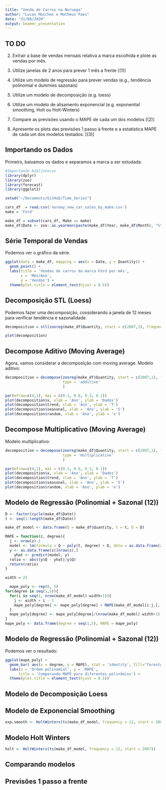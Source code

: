 ```yaml
---
title: "Venda de Carros na Noruega"
author: "Lucas Moschen e Matheus Paes"
date: "31/08/2020"
output: beamer_presentation
---
```


## TO DO 

2. Extrair a base de vendas mensais relativa a marca escolhida e plote as vendas por mês.

3. Utilize janelas de 2 anos para prever 1 mês a frente [(1)]

4. Utilize um modelo de regressão para prever vendas (e.g., tendência polinomial e dummies sazonais)

5. Utilize um modelo de decomposição (e.g. loess)

6. Utilize um modelo de alisamento exponencial (e.g. exponential smoothing, Holt ou Holt-Winters)

7. Compare as previsões usando o MAPE de cada um dos modelos [(2)]

8. Apresente os plots das previsões 1 passo à frente e a estatística MAPE de cada um dos modelos testados. [(3)]

## Importando os Dados

Primeiro, baixamos os dados e separamos a marca a ser estudada.

\vspace{10pt}

```r
#Importando bibliotecas
library(dplyr)
library(zoo)
library(forecast)
library(ggplot2)

setwd("~/Documents/GitHub/Time_Series")
```

\tiny
```r

cars_df  = read.csv('norway_new_car_sales_by_make.csv')
make = 'Ford'

make_df = subset(cars_df, Make == make)
make_df$Date <- zoo::as.yearmon(paste(make_df$Year, make_df$Month), "%Y %m")
```

## Série Temporal de Vendas

Podemos ver o gráfico da série.

\tiny
```r
ggplot(data = make_df, mapping = aes(x = Date, y = Quantity)) + 
  geom_point() + 
  labs(title = 'Vendas de carros da marca Ford por mês', 
       x = 'Mês/Ano', 
       y = 'Vendas') + 
  theme(plot.title = element_text(hjust = 0.5))
```

## Decomposição STL (Loess)

Podemos fazer uma decomposição, considerando a janela de 12 meses para verificar tendência e sazonalidade. 

\tiny

```r
decomposition = stl(zooreg(make_df$Quantity, start = c(2007,1), frequency = 12), s.window = 12)
```

```r
plot(decomposition)
```

## Decompose Aditivo (Moving Average)

Agora, vamos considerar a decomposição com moving average. Modelo aditivo:

\tiny

```r
decomposition = decompose(zooreg(make_df$Quantity, start = c(2007,1), frequency = 12), 
                          type = 'additive'
                          )
```

```r
par(mfrow=c(4,1), mai = c(0.1, 0.6, 0.3, 0.1))
plot(decomposition$x, xlab = 'Ano', ylab = 'Dados')
plot(decomposition$trend, xlab = 'Ano', ylab = 'T')
plot(decomposition$seasonal, xlab = 'Ano', ylab = 'S')
plot(decomposition$random, xlab = 'Ano', ylab = 'e')
```

## Decompose Multiplicativo (Moving Average)

Modelo multiplicativo:

\tiny

```r
decomposition = decompose(zooreg(make_df$Quantity, start = c(2007,1), frequency = 12), 
                          type = 'multiplicative'
                          )
```

```r
par(mfrow=c(4,1), mai = c(0.1, 0.6, 0.3, 0.1))
plot(decomposition$x, xlab = 'Ano', ylab = 'Dados')
plot(decomposition$trend, xlab = 'Ano', ylab = 'T')
plot(decomposition$seasonal, xlab = 'Ano', ylab = 'S')
plot(decomposition$random, xlab = 'Ano', ylab = 'e')
```

## Modelo de Regressão (Polinomial + Sazonal (12))

\tiny

```r
D <- factor(cycle(make_df$Date))
t <- seq(1:length(make_df$Date))

make_df_model <- data.frame(Q = make_df$Quantity, t = t, D = D)

MAPE = function(z, degree){
  j <- nrow(z)-1
  model <- lm(formula = Q ~ poly(t, degree) + D, data = as.data.frame(z)[1:j,])
  y <- as.data.frame(z)[nrow(z),]
    yhat <- predict(model, y)
  ratio <- abs((y$Q - yhat)/y$Q)
  return(ratio)
}

width = 25

  mape_poly <- rep(0, 5)
for(degree in seq(1,5)){
  for(i in seq(1, nrow(make_df_model)-width+1)){
    j <- width + i - 1
    mape_poly[degree] <- mape_poly[degree] + MAPE(make_df_model[i:j,], degree)
  }
  mape_poly[degree] <- mape_poly[degree]/(nrow(make_df_model)-width+1)  
}
mape_poly <- data.frame(degree = seq(1,5), MAPE = mape_poly)
```

## Modelo de Regressão (Polinomial + Sazonal (12))

Podemos ver o resultado: 

```r
ggplot(mape_poly) + 
  geom_bar( aes(x = degree, y = MAPE), stat = 'identity', fill="forestgreen", alpha=0.5) + 
  labs(x = 'Ordem polinomial', y = 'MAPE', 
      title = 'Comparando MAPE para diferentes polinômios') + 
  theme(plot.title = element_text(hjust = 0.5))
```

## Modelo de Decomposição Loess

## Modelo de Exponencial Smoothing

```r
exp.smooth <- HoltWinters(ts(make_df_model, frequency = 12, start = 2007), beta = F)
```

## Modelo Holt Winters

```r
holt <- HoltWinters(ts(make_df_model, frequency = 12, start = 2007))
```

## Comparando modelos 

## Previsões 1 passo a frente 
